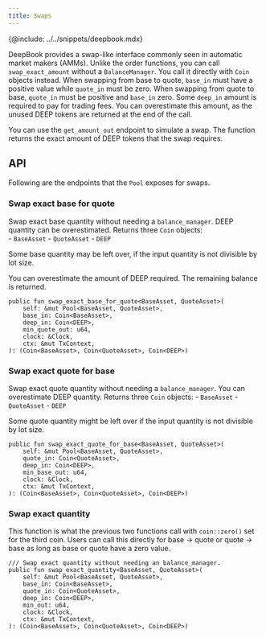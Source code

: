 ```yaml
---
title: Swaps
---
```


{@include: ../../snippets/deepbook.mdx}

DeepBook provides a swap-like interface commonly seen in automatic market makers (AMMs). Unlike the order functions, you can call `swap_exact_amount` without a `BalanceManager`. You call it directly with `Coin` objects instead. When swapping from base to quote, `base_in` must have a positive value while `quote_in` must be zero. When swapping from quote to base, `quote_in` must be positive and `base_in` zero. Some `deep_in` amount is required to pay for trading fees. You can overestimate this amount, as the unused DEEP tokens are returned at the end of the call.

You can use the `get_amount_out` endpoint to simulate a swap. The function returns the exact amount of DEEP tokens that the swap requires.

## API

Following are the endpoints that the `Pool` exposes for swaps.

### Swap exact base for quote

Swap exact base quantity without needing a `balance_manager`. DEEP quantity can be overestimated. Returns three `Coin` objects:     
    - `BaseAsset`
    - `QuoteAsset`
    - `DEEP` 

Some base quantity may be left over, if the input quantity is not divisible by lot size.

You can overestimate the amount of DEEP required. The remaining balance is returned.

```move
public fun swap_exact_base_for_quote<BaseAsset, QuoteAsset>(
    self: &mut Pool<BaseAsset, QuoteAsset>,
    base_in: Coin<BaseAsset>,
    deep_in: Coin<DEEP>,
    min_quote_out: u64,
    clock: &Clock,
    ctx: &mut TxContext,
): (Coin<BaseAsset>, Coin<QuoteAsset>, Coin<DEEP>)
```

### Swap exact quote for base

Swap exact quote quantity without needing a `balance_manager`. You can overestimate DEEP quantity. Returns three `Coin` objects:
    - `BaseAsset`
    - `QuoteAsset`
    - `DEEP`

Some quote quantity might be left over if the input quantity is not divisible by lot size.

```move
public fun swap_exact_quote_for_base<BaseAsset, QuoteAsset>(
    self: &mut Pool<BaseAsset, QuoteAsset>,
    quote_in: Coin<QuoteAsset>,
    deep_in: Coin<DEEP>,
    min_base_out: u64,
    clock: &Clock,
    ctx: &mut TxContext,
): (Coin<BaseAsset>, Coin<QuoteAsset>, Coin<DEEP>)
```

### Swap exact quantity

This function is what the previous two functions call with `coin::zero()` set for the third coin. Users can call this directly for base → quote or quote → base as long as base or quote have a zero value.

```move
/// Swap exact quantity without needing an balance_manager.
public fun swap_exact_quantity<BaseAsset, QuoteAsset>(
    self: &mut Pool<BaseAsset, QuoteAsset>,
    base_in: Coin<BaseAsset>,
    quote_in: Coin<QuoteAsset>,
    deep_in: Coin<DEEP>,
    min_out: u64,
    clock: &Clock,
    ctx: &mut TxContext,
): (Coin<BaseAsset>, Coin<QuoteAsset>, Coin<DEEP>)
```
